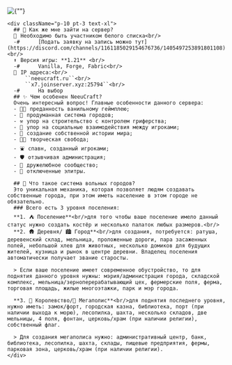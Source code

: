 
<div className="p-10">
  <div className="markdown-body bg-neutral-800 rounded-2xl overflow-hidden shadow-2xl">
    <div className="relative w-full h-100 object-contain">
      <Image src={"/Ad_Banner.png"} alt={""} fill className="pointer-events-none object-cover"/>
    </div>

    <div className="p-10 pt-3 text-xl">
      ## 🚪 Как же мне зайти на сервер?
      🎫⠀Необходимо быть участником белого списка<br/>
      -# ⠀⠀⠀⠀[Подать заявку на запись можно тут](https://discord.com/channels/1161185029154676736/1405497253891801108)<br/>
      ⬆️⠀Версия игры: **1.21** <br/>
      -# ⠀⠀⠀⠀Vanilla, Forge, Fabric<br/>
      🔗⠀IP адреса:<br/>
      ⠀⠀⠀``neeucraft.ru``<br/>
      ⠀⠀⠀``x7.joinserver.xyz:25794``<br/>
      -# ⠀⠀⠀⠀На выбор
      ## ✨ Чем особенен NeeuCraft? 
      Очень интересный вопрос! Главные особенности данного сервера: 
      - 🍋‍🟩⠀преданность ванильному геймплею;
      - 🌁⠀продуманная система городов;
      - ⚒️⠀упор на строительство с контролем гриферства;
      - 👥⠀упор на социальные взаимодействия между игроками;
      - 📔⠀создание собственной истории мира;
      - 👩‍🎨⠀творческая свобода;
      - ⛲⠀спавн, созданный игроками;
      - 🛡️⠀отзывчивая администрация;
      - 🔰⠀дружелюбное сообщество;
      - 🛬⠀отключенные элитры.

      ## 🌇 Что такое система вольных городов? 
      Это уникальная механика, которая позволяет людям создавать собственные города, при этом иметь население в этом городе не обязательно.
      ### Всего есть 3 уровня поселения:
      **1. ⛺ Поселение**<br/>для того чтобы ваше поселение имело данный статус нужно создать костёр и несколько палаток любых размеров.<br/>
      **2. 🛖 Деревня/ 🏙️ Город**<br/>для создания, потребуется: ратуша, деревенский склад, мельница, проложенные дороги, пара засаженных полей, небольшой хлев для животных, несколько домиков для будущих жителей, кузница и рынок в центре деревни. Владелец поселения автоматически получает звание старосты.

      > Если ваше поселение имеет современное обустройство, то для поднятия данного уровня нужны: мэрия/администрация города, складской комплекс, мельница/зерноперерабатывающий цех, фермерские поля, ферма, торговая площадь, жилые многоэтажки, парк и мэр города.

      **3. 🏰 Королевство/🏢 Мегаполис**<br/>для поднятия последнего уровня, нужно иметь: замок/форт, городская казна, библиотека, порт (при наличии выхода к морю), лесопилка, шахта, несколько складов, две мельницы, 4 поля, фонтан, церковь/храм (при наличии религии), собственный флаг.

      > Для создания мегаполиса нужно: административный центр, банк, библиотека, лесопилка, шахта, склады, пищевые предприятия, фермы, парковая зона, церковь/храм (при наличии религии).
    </div>
  </div>
</div>

